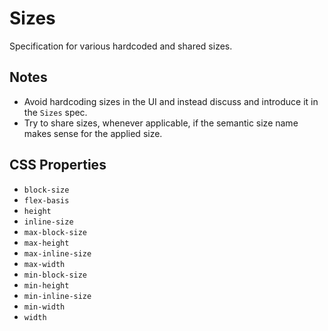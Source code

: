 

<Meta title="Specs/Sizes" />

# Sizes

Specification for various hardcoded and shared sizes.

<Canvas>
  <Sizes />
</Canvas>

## Notes

- Avoid hardcoding sizes in the UI and instead discuss and introduce it in the `Sizes` spec.
- Try to share sizes, whenever applicable, if the semantic size name makes sense for the applied size.

## CSS Properties

- `block-size`
- `flex-basis`
- `height`
- `inline-size`
- `max-block-size`
- `max-height`
- `max-inline-size`
- `max-width`
- `min-block-size`
- `min-height`
- `min-inline-size`
- `min-width`
- `width`
